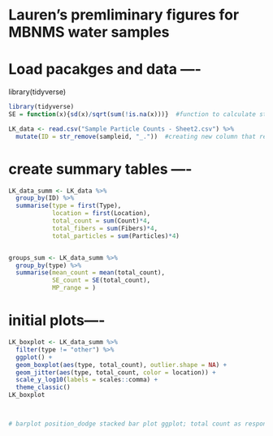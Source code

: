 #########################################################
# Lauren's premliminary figures for MBNMS water samples
#########################################################

# Load pacakges and data ----
library(tidyverse)
```r
library(tidyverse)
SE = function(x){sd(x)/sqrt(sum(!is.na(x)))}  #function to calculate standard error

LK_data <- read.csv("Sample Particle Counts - Sheet2.csv") %>% 
  mutate(ID = str_remove(sampleid, "_."))  #creating new column that removes the underscore and picture number from each ID for grouping
```


# create summary tables ----
```r

LK_data_summ <- LK_data %>% 
  group_by(ID) %>% 
  summarise(type = first(Type),
            location = first(Location),
            total_count = sum(Count)*4,
            total_fibers = sum(Fibers)*4,
            total_particles = sum(Particles)*4)


groups_sum <- LK_data_summ %>% 
  group_by(type) %>% 
  summarise(mean_count = mean(total_count),
            SE_count = SE(total_count),
            MP_range = )

```



# initial plots----
```r

LK_boxplot <- LK_data_summ %>% 
  filter(type != "other") %>% 
  ggplot() +
  geom_boxplot(aes(type, total_count), outlier.shape = NA) +
  geom_jitter(aes(type, total_count, color = location)) +
  scale_y_log10(labels = scales::comma) +
  theme_classic()
LK_boxplot



# barplot position_dodge stacked bar plot ggplot; total count as response

```


